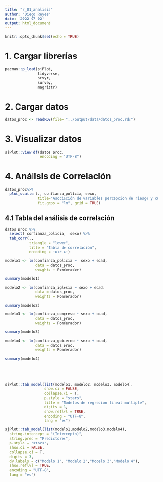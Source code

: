 ```yaml
---
title: "r_01_analisis"
author: "Diego Reyes"
date: '2022-07-02'
output: html_document
---
```


```r
knitr::opts_chunk$set(echo = TRUE)
```

# 1. Cargar librerías
```r
pacman::p_load(sjPlot,
               tidyverse,
               srvyr,
               survey,
               magrittr)
```

# 2. Cargar datos
```r
datos_proc <- readRDS(file= "../output/data/datos_proc.rds")

```

# 3. Visualizar datos
```r
sjPlot::view_df(datos_proc,
                encoding = "UTF-8")


```

# 4. Análisis de Correlación
```r

datos_proc%>%
  plot_scatter(., confianza_policia, sexo,
               title="Asociación de variables percepcion de riesgo y cuidarse",
               fit.grps = "lm", grid = TRUE)

```

## 4.1 Tabla del análisis de correlación
```r

datos_proc %>%
  select( confianza_policia,  sexo) %>% 
  tab_corr(.,
           triangle = "lower",   
           title = "Tabla de correlación",
           encoding = "UTF-8")
```


```r
modelo1 <- lm(confianza_policia ~  sexo + edad,
              data = datos_proc, 
              weights = Ponderador)

summary(modelo1)

modelo2 <- lm(confianza_iglesia ~ sexo + edad,
              data = datos_proc,
              weights = Ponderador)

summary(modelo2)

modelo3 <- lm(confianza_congreso ~ sexo + edad,
              data = datos_proc,
              weights = Ponderador)

summary(modelo3)

modelo4 <- lm(confianza_gobierno ~ sexo + edad,
              data = datos_proc,
              weights = Ponderador)

summary(modelo4)






```

```r
sjPlot::tab_model(list(modelo1, modelo2, modelo3, modelo4),
                  show.ci = FALSE,
                  collapse.ci = T,
                  p.style = "stars",
                  title = "Modelos de regresion lineal multiple",
                  digits = 3,
                  show.reflvl = TRUE,
                  encoding = "UTF-8",
                  lang = "es")

sjPlot::tab_model(list(modelo1,modelo2,modelo3,modelo4),
  string.intercept = "(Intercepto)",
  string.pred = "Predictores",
  p.style = "stars",
  show.ci = FALSE,
  collapse.ci = T,
  digits = 3,
  dv.labels = c("Modelo 1", "Modelo 2","Modelo 3","Modelo 4"),
  show.reflvl = TRUE,
  encoding = "UTF-8",
  lang = "es")
```

```r


```

